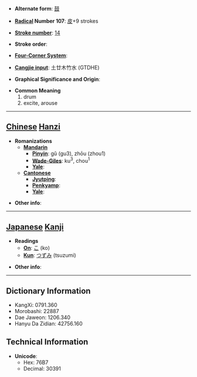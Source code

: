 * '''Alternate form''': [[鼓]]

* '''[[Wiktionary:Chinese radical index| Radical]] Number 107''': [[Wiktionary:Chinese radical index 皮|皮]]+9 strokes

* '''[[Wiktionary:Chinese total strokes index|Stroke number]]''': [[Wiktionary:Chinese total strokes index 14|14]]

* '''Stroke order''': 

* '''[[Wiktionary:Chinese four corner index|Four-Corner System]]''': 

* '''[[Wiktionary:Chinese Cangjie index|Cangjie input]]''': 土廿木竹水 (GTDHE)

* '''Graphical Significance and Origin''': 

* '''Common Meaning'''
*#drum
*# excite, arouse


----

== [[Chinese]] [[Hanzi]] ==

* '''Romanizations'''
** '''[[Mandarin]]'''
*** '''[[Pinyin]]''': gǔ (gu3), zhōu (zhou1)
*** '''[[Wade-Giles]]''': ku<sup>3</sup>, chou<sup>1</sup>
*** '''[[Yale]]''': 
** '''[[Cantonese]]'''
*** '''[[Jyutping]]''':
*** '''[[Penkyamp]]''': 
*** '''[[Yale]]''': 

* '''Other info''': 

----

== [[Japanese]] [[Kanji]] ==

* '''Readings'''
** '''[[On]]''': [[こ]] (ko)
** '''[[Kun]]''': [[つずみ]] (tsuzumi)

* '''Other info''':  

----

== Dictionary Information ==

* KangXi: 0791.360
* Morobashi: 22887
* Dae Jaweon: 1206.340
* Hanyu Da Zidian: 42756.160

== Technical Information ==

* '''Unicode''':
** Hex: 76B7
** Decimal: 30391